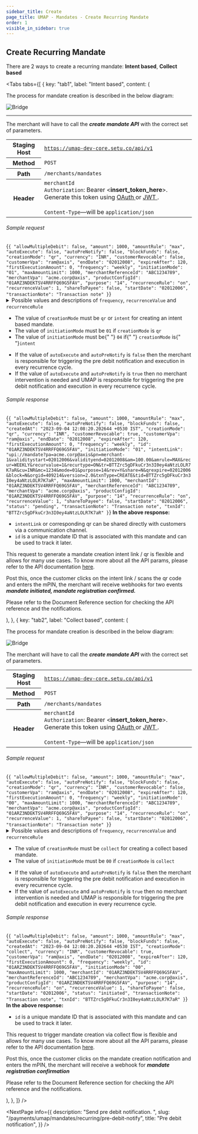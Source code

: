 ```yaml
---
sidebar_title: Create
page_title: UMAP - Mandates - Create Recurring Mandate
order: 1
visible_in_sidebar: true
---
```


## Create Recurring Mandate

There are 2 ways to create a recurring mandate: **Intent based**, **Collect based**

<Tabs
  tabs={[
    {
      key: "tab1",
      label: "Intent based",
      content: (
        <Text>
            <p>The process for mandate creation is described in the below diagram:</p>
            <img
            src="https://storage.googleapis.com/strapi-assets/latest/intent-based-mandate-create/intent-based-mandate-create.png"
            alt="Bridge"
            />
            <hr class="primary"/>
            <p>The merchant will have to call the <b><i>create mandate API</i></b> with the correct set of parameters.</p>
            <table>
                <tbody>
                    <tr>
                        <th>Staging Host</th>
                        <td>
                            <code>https://umap-dev-core.setu.co/api/v1</code>
                        </td>
                    </tr>
                    <tr>
                        <th>Method</th>
                        <td>
                            <code>POST</code>
                        </td>
                    </tr>
                    <tr>
                        <th>Path</th>
                        <td>
                            <code>/merchants/mandates</code>
                        </td>
                    </tr>
                    <tr>
                        <th>Header</th>
                        <td>
                            <code>merchantId</code><br/>
                            <code>Authorization</code>: Bearer &lt;<b>insert_token_here</b>&gt;.
                            Generate this token using <a
                                href="/payments/upi-deeplinks/resources/oauth"
                                target="_blank">
                                OAuth
                            </a> or <a
                                href="/payments/upi-deeplinks/resources/jwt"
                                target="_blank">
                                JWT
                            </a>.<br />
                            <br />
                            <code>Content-Type</code>—will be <code>application/json</code>
                        </td>
                    </tr>
                </tbody>
            </table>
            <h6>Sample request</h6>
            <CodeBlockWithCopy language="json">
                {`{
            "allowMultipleDebit": false,
            "amount": 1000,
            "amountRule": "max",
            "autoExecute": false,
            "autoPreNotify": false,
            "blockFunds": false,
            "creationMode": "qr",
            "currency": "INR",
            "customerRevocable": false,
            "customerVpa": "ram@axis",
            "endDate": "02012008",
            "expireAfter": 120,
            "firstExecutionAmount": 0,
            "frequency": "weekly",
            "initiationMode": "01",
            "maxAmountLimit": 1000,
            "merchantReferenceId": "ABC1234789",
            "merchantVpa": "acme.corp@axis",
            "productConfigId": "01ARZ3NDEKTSV4RRFFQ69G5FAV",
            "purpose": "14",
            "recurrenceRule": "on",
            "recurrenceValue": 1,
            "shareToPayee": false,
            "startDate": "02012006",
            "transactionNote": "Transaction note"
            }`}
            </CodeBlockWithCopy>
            <Card padding="nano" shape="rounded">
                <details>
                    <summary>
                        <Text size="medium" marginBottom="none" paddingRight="medium">Possible values and descriptions of <code>frequency</code>, <code>recurrenceValue</code> and <code>recurrenceRule</code></Text>
                    </summary>
                    <table>
                        <tbody>
                            <tr>
                                <th>frequency</th>
                                <th>recurrenceValue</th>
                                <th>recurrenceRule</th>
                                <th>recurrence schedule</th>
                            </tr>
                            <tr>
                                <td>daily</td>
                                <td>0</td>
                                <td>on</td>
                                <td>daily</td>
                            </tr>
                            <tr>
                                <td>weekly</td>
                                <td>
                                    1 - 7<br/>
                                    {" "}<br/>
                                    1 represents MONDAY<br/>
                                    {" "}<br/>
                                    7 represents SUNDAY
                                </td>
                                <td>on, before, after</td>
                                <td>
                                    Suppose <code>recurrenceValue</code> is <code>x</code><br/>
                                    {" "}<br/>
                                    If <code>recurrenceRule</code> is <code>on</code> then the mandate will be executed every week on the weekday represented by <code>x</code><br/>
                                    {" "}<br/>
                                    If <code>recurrenceRule</code> is <code>before</code> then the mandate can be executed every week on any one weekday - from MONDAY to the weekday represented by <code>x</code><br/>
                                    {" "}<br/>
                                    If <code>recurrenceRule</code> is <code>after</code> then the mandate can be executed every week on any one weekday - from the weekday represented by <code>x</code> to SUNDAY<br/>
                                </td>
                            </tr>
                            <tr>
                                <td>fortnightly</td>
                                <td>
                                    1 - 16<br/>
                                    {" "}<br/>
                                    1 represents 1st in the first fortnight and 15th in the second fortnight of every month<br/>
                                    {" "}<br/>
                                    15 represents 15th in the first fortnight and 30th (or last day of month for February) in the second fortnight of every month<br/>
                                    {" "}<br/>
                                    16 represents 15th in the first fortnight and last day in the second fortnight of every month<br/>
                                </td>
                                <td>on, before, after</td>
                                <td>
                                    Suppose that as per the <code>recurrenceValue</code> the first fortnight execution day of month is <code>x</code> and the second fortnight execution day of month is <code>y</code><br/>
                                    {" "}<br/>
                                    If <code>recurrenceRule</code> is <code>on</code> then the mandate will be executed every month on the day of month represented by <code>x</code> and <code>y</code><br/>
                                    {" "}<br/>
                                    If <code>recurrenceRule</code> is <code>before</code> then the mandate can be executed every month on any one day of month - from 1st to <code>x</code> and on any one day of the month - from 16th to <code>y</code><br/>
                                    {" "}<br/>
                                    If <code>recurrenceRule</code> is <code>after</code> then the mandate can be executed every month on any one day of month - from <code>x</code> to 15th of the month and on any one day of the month - from <code>y</code> to the last day of the month<br/>
                                </td>
                            </tr>
                            <tr>
                                <td>monthly</td>
                                <td>
                                    1 - 31<br/>
                                    {" "}<br/>
                                    1 represents 1st of the month<br/>
                                    {" "}<br/>
                                    31 represents 31st of the month<br/>
                                </td>
                                <td>on, before, after</td>
                                <td>
                                    Suppose <code>recurrenceValue</code> is <code>x</code><br/>
                                    {" "}<br/>
                                    If <code>recurrenceRule</code> is <code>on</code> then the mandate will be executed every month on the day of month represented by <code>x</code><br/>
                                    {" "}<br/>
                                    If <code>recurrenceRule</code> is <code>before</code> then the mandate can be executed every month on any one day of month - from 1st to <code>x</code><br/>
                                    {" "}<br/>
                                    If <code>recurrenceRule</code> is <code>after</code> then the mandate can be executed every month on any one day of month - from <code>x</code> to the last day of the month<br/>
                                </td>
                            </tr>
                            <tr>
                                <td>bi monthly</td>
                                <td>
                                    1 - 31<br/>
                                    {" "}<br/>
                                    1 represents 1st of the month<br/>
                                    {" "}<br/>
                                    31 represents 31st of the month<br/>
                                </td>
                                <td>on, before, after</td>
                                <td>
                                    Suppose <code>recurrenceValue</code> is <code>x</code><br/>
                                    {" "}<br/>
                                    If <code>recurrenceRule</code> is <code>on</code> then the mandate will be executed every 2nd month on the day of month represented by <code>x</code><br/>
                                    {" "}<br/>
                                    If <code>recurrenceRule</code> is <code>before</code> then the mandate can be executed every 2nd month on any one day of month - from 1st to <code>x</code><br/>
                                    {" "}<br/>
                                    If <code>recurrenceRule</code> is <code>after</code> then the mandate can be executed every 2nd month on any one day of month - from <code>x</code> to the last day of the month<br/>
                                </td>
                            </tr>
                            <tr>
                                <td>quarterly</td>
                                <td>
                                    1 - 31<br/>
                                    {" "}<br/>
                                    1 represents 1st of the month<br/>
                                    {" "}<br/>
                                    31 represents 31st of the month<br/>
                                </td>
                                <td>on, before, after</td>
                                <td>
                                    Suppose <code>recurrenceValue</code> is <code>x</code><br/>
                                    {" "}<br/>
                                    If <code>recurrenceRule</code> is <code>on</code> then the mandate will be executed every 3rd month on the day of month represented by <code>x</code><br/>
                                    {" "}<br/>
                                    If <code>recurrenceRule</code> is <code>before</code> then the mandate can be executed every 3rd month on any one day of month - from 1st to <code>x</code><br/>
                                    {" "}<br/>
                                    If <code>recurrenceRule</code> is <code>after</code> then the mandate can be executed every 3rd month on any one day of month - from <code>x</code> to the last day of the month<br/>
                                </td>
                            </tr>
                            <tr>
                                <td>half yearly</td>
                                <td>
                                    1 - 31<br/>
                                    {" "}<br/>
                                    1 represents 1st of the month<br/>
                                    {" "}<br/>
                                    31 represents 31st of the month<br/>
                                </td>
                                <td>on, before, after</td>
                                <td>
                                    Suppose <code>recurrenceValue</code> is <code>x</code><br/>
                                    {" "}<br/>
                                    If <code>recurrenceRule</code> is <code>on</code> then the mandate will be executed every 6th month on the day of month represented by <code>x</code><br/>
                                    {" "}<br/>
                                    If <code>recurrenceRule</code> is <code>before</code> then the mandate can be executed every 6th month on any one day of month - from 1st to <code>x</code><br/>
                                    {" "}<br/>
                                    If <code>recurrenceRule</code> is <code>after</code> then the mandate can be executed every 6th month on any one day of month - from <code>x</code> to the last day of the month<br/>
                                </td>
                            </tr>
                            <tr>
                                <td>half yearly</td>
                                <td>
                                    1 - 31<br/>
                                    {" "}<br/>
                                    1 represents 1st of the month<br/>
                                    {" "}<br/>
                                    31 represents 31st of the month<br/>
                                </td>
                                <td>on, before, after</td>
                                <td>
                                    Suppose <code>recurrenceValue</code> is <code>x</code><br/>
                                    {" "}<br/>
                                    If <code>recurrenceRule</code> is <code>on</code> then the mandate will be executed every year on the day of month represented by <code>x</code><br/>
                                    {" "}<br/>
                                    If <code>recurrenceRule</code> is <code>before</code> then the mandate can be executed every year on any one day of month - from 1st to <code>x</code><br/>
                                    {" "}<br/>
                                    If <code>recurrenceRule</code> is <code>after</code> then the mandate can be executed every year month on any one day of month - from <code>x</code> to the last day of the month<br/>
                                </td>
                            </tr>
                        </tbody>
                    </table>
                </details>
            </Card>
            <Callout type="warning">
                <ul>
                    <li>The value of <code>creationMode</code> must be <code>qr</code> or <code>intent</code> for creating an intent based mandate.</li>
                    <li>The value of <code>initiationMode</code> must be <code>01</code> if <code>creationMode</code> is <code>qr</code></li>
                    <li>The value of <code>initiationMode</code> must be{" "} <code>04</code> if{" "} <code>creationMode</code> is{" "}<code>intent</code></li>
                </ul>
            </Callout>
            <Callout type="note">
                <ul>
                    <li>If the value of <code>autoExecute</code> and <code>autoPreNotify</code> is <code>false</code> then the merchant is responsible for triggering the pre debit notification and execution in every recurrence cycle.</li>
                    <li>If the value of <code>autoExecute</code> and <code>autoPreNotify</code> is <code>true</code> then no merchant intervention is needed and UMAP is responsible for triggering the pre debit notification and execution in every recurrence cycle.</li>
                </ul>
            </Callout>
            <h6>Sample response</h6>
            <CodeBlockWithCopy language="json">
                {`{
            "allowMultipleDebit": false,
            "amount": 1000,
            "amountRule": "max",
            "autoExecute": false,
            "autoPreNotify": false,
            "blockFunds": false,
            "createdAt": "2023-09-04 12:08:20.202644 +0530 IST",
            "creationMode": "qr",
            "currency": "INR",
            "customerRevocable": true,
            "customerVpa": "ram@axis",
            "endDate": "02012008",
            "expireAfter": 120,
            "firstExecutionAmount": 0,
            "frequency": "weekly",
            "id": "01ARZ3NDEKTSV4RRFFQ69G5FAV",
            "initiationMode": "01",
            "intentLink": "upi://mandate?pa=acme.corp@axis&pn=merchant-1&validitystart=02012006&validityend=02012008&am=100.00&amrule=MAX&recur=WEEKLY&recurvalue=1&recurtype=ON&tr=BTTZrc5gDFkuCr3n3I0ey4aNtzLOLR7K7aR&cu=INR&mc=1234&mode=01&purpose=14&rev=Y&share=N&qrexpire=02012006&block=N&orgid=409214&version=2.0&txnType=CREATE&tid=BTTZrc5gDFkuCr3n3I0ey4aNtzLOLR7K7aR",
            "maxAmountLimit": 1000,
            "merchantId": "01ARZ3NDEKTSV4RRFFQ69G5FAV",
            "merchantReferenceId": "ABC1234789",
            "merchantVpa": "acme.corp@axis",
            "productConfigId": "01ARZ3NDEKTSV4RRFFQ69G5FAV",
            "purpose": "14",
            "recurrenceRule": "on",
            "recurrenceValue": 1,
            "shareToPayee": false,
            "startDate": "02012006",
            "status": "pending",
            "transactionNote": "Transaction note",
            "txnId": "BTTZrc5gDFkuCr3n3I0ey4aNtzLOLR7K7aR"
            }`}
            </CodeBlockWithCopy>
            <b>In the above response:</b>
            <ul>
                <li>`intentLink` or corresponding qr can be shared directly with customers via a communication channel.</li>
                <li>`id` is a unique mandate ID that is associated with this mandate and can be used to track it later.</li>
            </ul>
            <p>This request to generate a mandate creation intent link / qr is flexible and allows for many use cases. To know more about all the API params, please refer to the API documentation <a href="/payments/umap/api-reference#/category~mandates/operation~mandates#create" target="_blank">here</a>.</p>
            <p>Post this, once the customer clicks on the intent link / scans the qr code and enters the mPIN, the merchant will receive webhooks for two events <b><i>mandate initiated, mandate registration confirmed.</i></b></p>
            <p>Please refer to the Document Reference section for checking the API reference and the notifications.</p>
        </Text>
        ),
    },
    {
      key: "tab2",
      label: "Collect based",
      content: (
        <Text>
            <p>The process for mandate creation is described in the below diagram:</p>
            <img
                src="https://storage.googleapis.com/strapi-assets/latest/intent-based-mandate-create/intent-based-mandate-create.png"
                alt="Bridge"
            />
            <p>The merchant will have to call the <b><i>create mandate API</i></b> with the correct set of parameters.</p>
            <table>
                <tbody>
                    <tr>
                        <th>Staging Host</th>
                        <td>
                            <code>https://umap-dev-core.setu.co/api/v1</code>
                        </td>
                    </tr>
                    <tr>
                        <th>Method</th>
                        <td>
                            <code>POST</code>
                        </td>
                    </tr>
                    <tr>
                        <th>Path</th>
                        <td>
                            <code>/merchants/mandates</code>
                        </td>
                    </tr>
                    <tr>
                        <th>Header</th>
                        <td>
                            <code>merchantId</code><br/>
                            <code>Authorization</code>: Bearer &lt;<b>insert_token_here</b>&gt;.
                            Generate this token using <a
                                href="/payments/upi-deeplinks/resources/oauth"
                                target="_blank">
                                OAuth
                            </a> or <a
                                href="/payments/upi-deeplinks/resources/jwt"
                                target="_blank">
                                JWT
                            </a>.<br />
                            <br />
                            <code>Content-Type</code>—will be <code>application/json</code>
                        </td>
                    </tr>
                </tbody>
            </table>
            <h6>Sample request</h6>
            <CodeBlockWithCopy language="json">
                {`{
    "allowMultipleDebit": false,
    "amount": 1000,
    "amountRule": "max",
    "autoExecute": false,
    "autoPreNotify": false,
    "blockFunds": false,
    "creationMode": "qr",
    "currency": "INR",
    "customerRevocable": false,
    "customerVpa": "ram@axis",
    "endDate": "02012008",
    "expireAfter": 120,
    "firstExecutionAmount": 0,
    "frequency": "weekly",
    "initiationMode": "00",
    "maxAmountLimit": 1000,
    "merchantReferenceId": "ABC1234789",
    "merchantVpa": "acme.corp@axis",
    "productConfigId": "01ARZ3NDEKTSV4RRFFQ69G5FAV",
    "purpose": "14",
    "recurrenceRule": "on",
    "recurrenceValue": 1,
    "shareToPayee": false,
    "startDate": "02012006",
    "transactionNote": "Transaction note"
}`}
            </CodeBlockWithCopy>
            <Card padding="nano" shape="rounded">
                <details>
                    <summary>
                        <Text size="medium" marginBottom="none" paddingRight="medium">Possible values and descriptions of <code>frequency</code>, <code>recurrenceValue</code> and <code>recurrenceRule</code></Text>
                    </summary>
                    <table>
                        <tbody>
                            <tr>
                                <th>frequency</th>
                                <th>recurrenceValue</th>
                                <th>recurrenceRule</th>
                                <th>recurrence schedule</th>
                            </tr>
                            <tr>
                                <td>daily</td>
                                <td>0</td>
                                <td>on</td>
                                <td>daily</td>
                            </tr>
                            <tr>
                                <td>weekly</td>
                                <td>
                                    1 - 7<br/>
                                    {" "}<br/>
                                    1 represents MONDAY<br/>
                                    {" "}<br/>
                                    7 represents SUNDAY
                                </td>
                                <td>on, before, after</td>
                                <td>
                                    Suppose <code>recurrenceValue</code> is <code>x</code><br/>
                                    {" "}<br/>
                                    If <code>recurrenceRule</code> is <code>on</code> then the mandate will be executed every week on the weekday represented by <code>x</code><br/>
                                    {" "}<br/>
                                    If <code>recurrenceRule</code> is <code>before</code> then the mandate can be executed every week on any one weekday - from MONDAY to the weekday represented by <code>x</code><br/>
                                    {" "}<br/>
                                    If <code>recurrenceRule</code> is <code>after</code> then the mandate can be executed every week on any one weekday - from the weekday represented by <code>x</code> to SUNDAY<br/>
                                </td>
                            </tr>
                            <tr>
                                <td>fortnightly</td>
                                <td>
                                    1 - 16<br/>
                                    {" "}<br/>
                                    1 represents 1st in the first fortnight and 15th in the second fortnight of every month<br/>
                                    {" "}<br/>
                                    15 represents 15th in the first fortnight and 30th (or last day of month for February) in the second fortnight of every month<br/>
                                    {" "}<br/>
                                    16 represents 15th in the first fortnight and last day in the second fortnight of every month<br/>
                                </td>
                                <td>on, before, after</td>
                                <td>
                                    Suppose that as per the <code>recurrenceValue</code> the first fortnight execution day of month is <code>x</code> and the second fortnight execution day of month is <code>y</code><br/>
                                    {" "}<br/>
                                    If <code>recurrenceRule</code> is <code>on</code> then the mandate will be executed every month on the day of month represented by <code>x</code> and <code>y</code><br/>
                                    {" "}<br/>
                                    If <code>recurrenceRule</code> is <code>before</code> then the mandate can be executed every month on any one day of month - from 1st to <code>x</code> and on any one day of the month - from 16th to <code>y</code><br/>
                                    {" "}<br/>
                                    If <code>recurrenceRule</code> is <code>after</code> then the mandate can be executed every month on any one day of month - from <code>x</code> to 15th of the month and on any one day of the month - from <code>y</code> to the last day of the month<br/>
                                </td>
                            </tr>
                            <tr>
                                <td>monthly</td>
                                <td>
                                    1 - 31<br/>
                                    {" "}<br/>
                                    1 represents 1st of the month<br/>
                                    {" "}<br/>
                                    31 represents 31st of the month<br/>
                                </td>
                                <td>on, before, after</td>
                                <td>
                                    Suppose <code>recurrenceValue</code> is <code>x</code><br/>
                                    {" "}<br/>
                                    If <code>recurrenceRule</code> is <code>on</code> then the mandate will be executed every month on the day of month represented by <code>x</code><br/>
                                    {" "}<br/>
                                    If <code>recurrenceRule</code> is <code>before</code> then the mandate can be executed every month on any one day of month - from 1st to <code>x</code><br/>
                                    {" "}<br/>
                                    If <code>recurrenceRule</code> is <code>after</code> then the mandate can be executed every month on any one day of month - from <code>x</code> to the last day of the month<br/>
                                </td>
                            </tr>
                            <tr>
                                <td>bi monthly</td>
                                <td>
                                    1 - 31<br/>
                                    {" "}<br/>
                                    1 represents 1st of the month<br/>
                                    {" "}<br/>
                                    31 represents 31st of the month<br/>
                                </td>
                                <td>on, before, after</td>
                                <td>
                                    Suppose <code>recurrenceValue</code> is <code>x</code><br/>
                                    {" "}<br/>
                                    If <code>recurrenceRule</code> is <code>on</code> then the mandate will be executed every 2nd month on the day of month represented by <code>x</code><br/>
                                    {" "}<br/>
                                    If <code>recurrenceRule</code> is <code>before</code> then the mandate can be executed every 2nd month on any one day of month - from 1st to <code>x</code><br/>
                                    {" "}<br/>
                                    If <code>recurrenceRule</code> is <code>after</code> then the mandate can be executed every 2nd month on any one day of month - from <code>x</code> to the last day of the month<br/>
                                </td>
                            </tr>
                            <tr>
                                <td>quarterly</td>
                                <td>
                                    1 - 31<br/>
                                    {" "}<br/>
                                    1 represents 1st of the month<br/>
                                    {" "}<br/>
                                    31 represents 31st of the month<br/>
                                </td>
                                <td>on, before, after</td>
                                <td>
                                    Suppose <code>recurrenceValue</code> is <code>x</code><br/>
                                    {" "}<br/>
                                    If <code>recurrenceRule</code> is <code>on</code> then the mandate will be executed every 3rd month on the day of month represented by <code>x</code><br/>
                                    {" "}<br/>
                                    If <code>recurrenceRule</code> is <code>before</code> then the mandate can be executed every 3rd month on any one day of month - from 1st to <code>x</code><br/>
                                    {" "}<br/>
                                    If <code>recurrenceRule</code> is <code>after</code> then the mandate can be executed every 3rd month on any one day of month - from <code>x</code> to the last day of the month<br/>
                                </td>
                            </tr>
                            <tr>
                                <td>half yearly</td>
                                <td>
                                    1 - 31<br/>
                                    {" "}<br/>
                                    1 represents 1st of the month<br/>
                                    {" "}<br/>
                                    31 represents 31st of the month<br/>
                                </td>
                                <td>on, before, after</td>
                                <td>
                                    Suppose <code>recurrenceValue</code> is <code>x</code><br/>
                                    {" "}<br/>
                                    If <code>recurrenceRule</code> is <code>on</code> then the mandate will be executed every 6th month on the day of month represented by <code>x</code><br/>
                                    {" "}<br/>
                                    If <code>recurrenceRule</code> is <code>before</code> then the mandate can be executed every 6th month on any one day of month - from 1st to <code>x</code><br/>
                                    {" "}<br/>
                                    If <code>recurrenceRule</code> is <code>after</code> then the mandate can be executed every 6th month on any one day of month - from <code>x</code> to the last day of the month<br/>
                                </td>
                            </tr>
                            <tr>
                                <td>half yearly</td>
                                <td>
                                    1 - 31<br/>
                                    {" "}<br/>
                                    1 represents 1st of the month<br/>
                                    {" "}<br/>
                                    31 represents 31st of the month<br/>
                                </td>
                                <td>on, before, after</td>
                                <td>
                                    Suppose <code>recurrenceValue</code> is <code>x</code><br/>
                                    {" "}<br/>
                                    If <code>recurrenceRule</code> is <code>on</code> then the mandate will be executed every year on the day of month represented by <code>x</code><br/>
                                    {" "}<br/>
                                    If <code>recurrenceRule</code> is <code>before</code> then the mandate can be executed every year on any one day of month - from 1st to <code>x</code><br/>
                                    {" "}<br/>
                                    If <code>recurrenceRule</code> is <code>after</code> then the mandate can be executed every year month on any one day of month - from <code>x</code> to the last day of the month<br/>
                                </td>
                            </tr>
                        </tbody>
                    </table>
                </details>
            </Card>
            <Callout type="warning">
                <ul>
                    <li>The value of <code>creationMode</code> must be <code>collect</code> for creating a collect based mandate.</li>
                    <li>The value of <code>initiationMode</code> must be <code>00</code> if <code>creationMode</code> is <code>collect</code></li>
                </ul>
            </Callout>
            <Callout type="note">
                <ul>
                    <li>If the value of <code>autoExecute</code> and <code>autoPreNotify</code> is <code>false</code> then the merchant is responsible for triggering the pre debit notification and execution in every recurrence cycle.</li>
                    <li>If the value of <code>autoExecute</code> and <code>autoPreNotify</code> is <code>true</code> then no merchant intervention is needed and UMAP is responsible for triggering the pre debit notification and execution in every recurrence cycle.</li>
                </ul>
            </Callout>
            <h6>Sample response</h6>
            <CodeBlockWithCopy language="json">
                {`{
  "allowMultipleDebit": false,
  "amount": 1000,
  "amountRule": "max",
  "autoExecute": false,
  "autoPreNotify": false,
  "blockFunds": false,
  "createdAt": "2023-09-04 12:08:20.202644 +0530 IST",
  "creationMode": "collect",
  "currency": "INR",
  "customerRevocable": true,
  "customerVpa": "ram@axis",
  "endDate": "02012008",
  "expireAfter": 120,
  "firstExecutionAmount": 0,
  "frequency": "weekly",
  "id": "01ARZ3NDEKTSV4RRFFQ69G5FAV",
  "initiationMode": "00",
  "maxAmountLimit": 1000,
  "merchantId": "01ARZ3NDEKTSV4RRFFQ69G5FAV",
  "merchantReferenceId": "ABC1234789",
  "merchantVpa": "acme.corp@axis",
  "productConfigId": "01ARZ3NDEKTSV4RRFFQ69G5FAV",
  "purpose": "14",
  "recurrenceRule": "on",
  "recurrenceValue": 1,
  "shareToPayee": false,
  "startDate": "02012006",
  "status": "initiated",
  "transactionNote": "Transaction note",
  "txnId": "BTTZrc5gDFkuCr3n3I0ey4aNtzLOLR7K7aR"
}`}
            </CodeBlockWithCopy>
            <b>In the above response:</b>
            <ul>
                <li><code>id</code> is a unique mandate ID that is associated with this mandate and can be used to track it later.</li>
            </ul>
            <p>This request to trigger mandate creation via collect flow is flexible and allows for many use cases. To know more about all the API params, please refer to the API documentation <a href="/payments/umap/api-reference#/category~mandates/operation~mandates#create" target="_blank">here</a>.</p>
            <p>Post this, once the customer clicks on the mandate creation notification and enters the mPIN, the merchant will receive a webhook for <b><i>mandate registration confirmation</i></b></p>
            <p>Please refer to the Document Reference section for checking the API reference and the notifications.</p>
        </Text>
      ),
    },
  ]}
/>

<NextPage
    info={{
        description: "Send pre debit notification.  ",
        slug: "/payments/umap/mandates/recurring/pre-debit-notify",
        title: "Pre debit notification",
    }}
/>